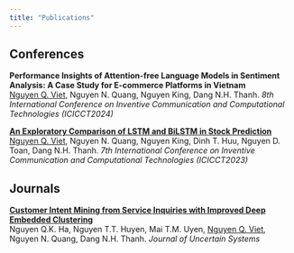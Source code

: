 ```yaml
---
title: "Publications"
---
```


## Conferences

**Performance Insights of Attention-free Language Models in Sentiment Analysis: A Case Study for E-commerce Platforms in Vietnam**
<br><u>Nguyen Q. Viet</u>, Nguyen N. Quang, Nguyen King, Dang N.H. Thanh. 
*8th International Conference on Inventive Communication and Computational Technologies (ICICCT2024)*

**[An Exploratory Comparison of LSTM and BiLSTM in Stock Prediction](https://link.springer.com/chapter/10.1007/978-981-99-5166-6_35)**
<br><u>Nguyen Q. Viet</u>, Nguyen N. Quang, Nguyen King, Dinh T. Huu, Nguyen D. Toan, Dang N.H. Thanh.
*7th International Conference on Inventive Communication and Computational Technologies (ICICCT2023)* 

## Journals

**[Customer Intent Mining from Service Inquiries with Improved Deep Embedded Clustering](https://www.worldscientific.com/doi/10.1142/S175289092440004X)**
<br>Nguyen Q.K. Ha, Nguyen T.T. Huyen, Mai T.M. Uyen, <u>Nguyen Q. Viet</u>, Nguyen N. Quang, Dang N.H. Thanh.
*Journal of Uncertain Systems*